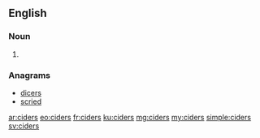 ==English==

===Noun===
{{head|en}}

# {{plural of|cider}}

===Anagrams===
* [[dicers#English|dicers]]
* [[scried#English|scried]]

[[ar:ciders]]
[[eo:ciders]]
[[fr:ciders]]
[[ku:ciders]]
[[mg:ciders]]
[[my:ciders]]
[[simple:ciders]]
[[sv:ciders]]